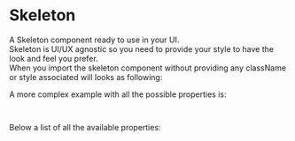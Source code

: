 
<Meta title="DCXLibrary/Layout/Skeleton/Documentation" />

# Skeleton

A Skeleton component ready to use in your UI.  
Skeleton is UI/UX agnostic so you need to provide your style to have the look and feel you prefer.  
When you import the skeleton component without providing any className or style associated will looks as following:

<Canvas of={SkeletonStories.Unstyled} />

A more complex example with all the possible properties is:

```jsx
<Skeleton variant="rectangular" animation="wave" width="200px" height="40px" />
```

Below a list of all the available properties:

<ArgTypes of={SkeletonStories} />
